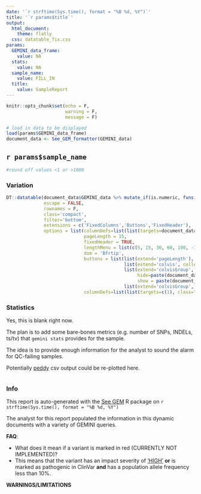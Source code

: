 ```yaml
---
date: '`r strftime(Sys.time(), format = "%B %d, %Y")`'
title: '`r params$title`'
output: 
  html_document:
    theme: flatly
  css: datatable_fix.css
params:
  GEMINI_data_frame:
    value: NA
  stats:
    value: NA
  sample_name:
    value: FILL_IN
  title:
    value: SampleReport
---
```


```r
knitr::opts_chunk$set(echo = F,
                      warning = F,
                      message = F)
```

```r
# load in data to be displayed
load(params$GEMINI_data_frame)
document_data <- See_GEM_formatter(GEMINI_data)
```


## `r params$sample_name` {.tabset}
```r
#round off values <1 or >1000

```
### Variation
```r

DT::datatable(document_data$GEMINI_data %>% mutate_if(is.numeric, funs(as.numeric(formatC(., format = "e", digits = 2)))), #width=1200, 
              escape = FALSE,
              rownames = F, 
              class='compact', 
              filter='bottom',
              extensions = c('FixedColumns','Buttons','FixedHeader'),
              options = list(columnDefs=list(list(targets=document_data$neg_core_index-1, visible = FALSE)),
                             pageLength = 15,
                             fixedHeader = TRUE,
                             lengthMenu = list(c(5, 15, 30, 60, 100, -1), list('5', '15', '30', '60', '100', 'All')),
                             dom = 'Bfrtip',
                             buttons = list(list(extend='pageLength'),
                                            list(extend='colvis', collectionLayout='four-column'),
                                            list(extend='colvisGroup', text='Core Fields', 
                                                 hide=paste(document_data$neg_core_index-1, collapse = ','), 
                                                 show = paste(document_data$core_index-1, collapse = ',')),
                                            list(extend='colvisGroup', text='Show All', show = ':hidden' )),
                             columnDefs=list(list(targets=c(1), class="dt-left")))) 

```

### Statistics

Yes, this is blank right now.

The plan is to add some bare-bones metrics (e.g. number of SNPs, INDELs, ts/tv) that 
`gemini stats` provides for the sample.

The idea is to provide enough information for the analyst to sound the alarm for 
QC-failing samples. 

Potentially [peddy](http://peddy.readthedocs.io/en/latest/) csv output could be 
re-plotted here. 
```r


```

### Info

This report is auto-generated with the [See GEM](https://github.com/davemcg/See_GEM) R package on `r strftime(Sys.time(), format = "%B %d, %Y")`

The analyst for this report populated the information in this dynamic documents with a variety of GEMINI queries. 

**FAQ**:

* What does it mean if a variant is marked in red (CURRENTLY NOT IMPLEMENTED)?
* This means that the variant has an impact severity of ['HIGH'](http://gemini.readthedocs.io/en/latest/content/database_schema.html#details-of-the-impact-and-impact-severity-columns) **or** is marked as pathogenic in ClinVar **and** has a population allele frequency less than 10%. 

**WARNINGS/LIMITATIONS** 


